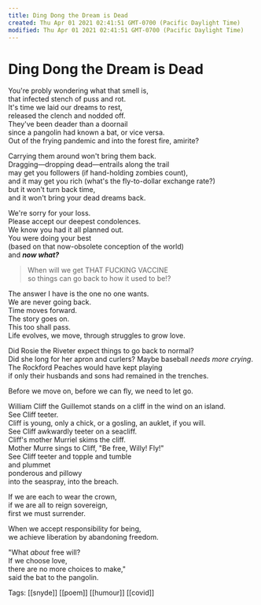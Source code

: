 ```yaml
---
title: Ding Dong the Dream is Dead
created: Thu Apr 01 2021 02:41:51 GMT-0700 (Pacific Daylight Time)
modified: Thu Apr 01 2021 02:41:51 GMT-0700 (Pacific Daylight Time)
---
```


# Ding Dong the Dream is Dead

You're probly wondering what that smell is, \
that infected stench of puss and rot. \
It's time we laid our dreams to rest, \
released the clench and nodded off. \
They've been deader than a doornail \
since a pangolin had known a bat, or vice versa. \
Out of the frying pandemic and into the forest fire, amirite?

Carrying them around won't bring them back. \
Dragging—dropping dead—entrails along the trail \
may get you followers (if hand-holding zombies count), \
and it may get you rich (what's the fly-to-dollar exchange rate?) \
but it won't turn back time, \
and it won't bring your dead dreams back.

We're sorry for your loss. \
Please accept our deepest condolences. \
We know you had it all planned out. \
You were doing your best \
(based on that now-obsolete conception of the world) \
and **_now what?_**

> When will we get THAT FUCKING VACCINE \
> so things can go back to how it used to be!?

The answer I have is the one no one wants. \
We are never going back. \
Time moves forward. \
The story goes on. \
This too shall pass. \
Life evolves, we move, through struggles to grow love.

Did Rosie the Riveter expect things to go back to normal? \
Did she long for her apron and curlers?
Maybe baseball _needs more crying_. \
The Rockford Peaches would have kept playing \
if only their husbands and sons had remained in the trenches.

Before we move on, before we can fly, we need to let go.

William Cliff the Guillemot stands on a cliff in the wind on an island. \
See Cliff teeter. \
Cliff is young, only a chick, or a gosling, an auklet, if you will. \
See Cliff awkwardly teeter on a seacliff. \
Cliff's mother Murriel skims the cliff. \
Mother Murre sings to Cliff, "Be free, Willy! Fly!" \
See Cliff teeter and topple and tumble \
and plummet \
ponderous and pillowy \
into the seaspray, into the breach.

If we are each to wear the crown, \
if we are all to reign sovereign, \
first we must surrender.

When we accept responsibility for being, \
we achieve liberation by abandoning freedom.

"What _about_ free will? \
If we choose love, \
there are no more choices to make," \
said the bat to the pangolin.

Tags: [[snyde]] [[poem]] [[humour]] [[covid]]
